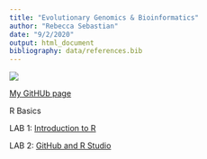 ```yaml
---
title: "Evolutionary Genomics & Bioinformatics"
author: "Rebecca Sebastian"
date: "9/2/2020"
output: html_document
bibliography: data/references.bib
---
```



![](images/507CD459-BCAD-4DD5-8B47-48E150DF2577_1_201_a.jpeg)

[My GitHUb page](https://rebecca-sebastian.rstudio.cloud/dd56a83996664114a45a64b5e2293464/file_show?path=%2Fcloud%2Fproject%2FLab1_Rebecca+Sebastian.html)

R Basics

LAB 1: [Introduction to R](https://rebecca-sebastian.rstudio.cloud/dd56a83996664114a45a64b5e2293464/file_show?path=%2Fcloud%2Fproject%2FLab1_Rebecca+Sebastian.html)

LAB 2: [GitHub and R Studio](https://rebecca-sebastian.rstudio.cloud/dd56a83996664114a45a64b5e2293464/file_show?path=%2Fcloud%2Fproject%2FLab-2.html)



